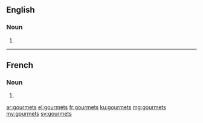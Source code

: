 ==English==

===Noun===
{{head|en|plural}}

# {{plural of|gourmet|lang=en}}

----

==French==

===Noun===
{{head|fr|plural|g=m-p}}

# {{plural of|gourmet|lang=fr}}

[[ar:gourmets]]
[[el:gourmets]]
[[fr:gourmets]]
[[ku:gourmets]]
[[mg:gourmets]]
[[my:gourmets]]
[[sv:gourmets]]
